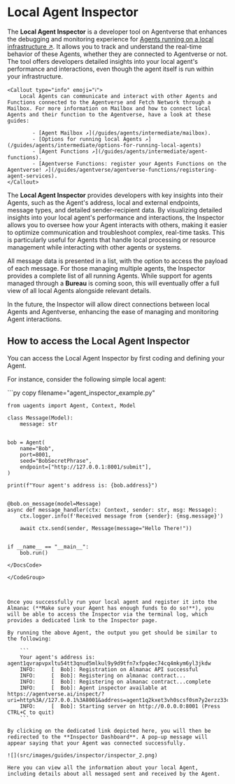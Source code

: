 
# Local Agent Inspector

The **Local Agent Inspector** is a developer tool on Agentverse that enhances the debugging and monitoring experience for [Agents running on a local infrastructure ↗️](/guides/agents/intermediate/agent-types#local-agents). It allows you to track and understand the real-time behavior of these Agents, whether they are connected to Agentverse or not. The tool offers developers detailed insights into your local agent's performance and interactions, even though the agent itself is run within your infrastructure.

    <Callout type="info" emoji="ℹ️">
        Local Agents can communicate and interact with other Agents and Functions connected to the Agentverse and Fetch Network through a Mailbox. For more information on Mailbox and how to connect local Agents and their function to the Agentverse, have a look at these guides:

            - [Agent Mailbox ↗️](/guides/agents/intermediate/mailbox).  
            - [Options for running local Agents ↗️](/guides/agents/intermediate/options-for-running-local-agents)
            - [Agent Functions ↗️](/guides/agents/intermediate/agent-functions). 
            - [Agentverse Functions: register your Agents Functions on the Agentverse! ↗️](/guides/agentverse/agentverse-functions/registering-agent-services). 
    </Callout>

The **Local Agent Inspector** provides developers with key insights into their Agents, such as the Agent's address, local and external endpoints, message types, and detailed sender-recipient data. By visualizing detailed insights into your local agent's performance and interactions, the Inspector allows you to oversee how your Agent interacts with others, making it easier to optimize communication and troubleshoot complex, real-time tasks. This is particularly useful for Agents that handle local processing or resource management while interacting with other agents or systems.

All message data is presented in a list, with the option to access the payload of each message. For those managing multiple agents, the Inspector provides a complete list of all running Agents. While support for agents managed through a **Bureau** is coming soon, this will eventually offer a full view of all local Agents alongside relevant details.

In the future, the Inspector will allow direct connections between local Agents and Agentverse, enhancing the ease of managing and monitoring Agent interactions.

## How to access the Local Agent Inspector

You can access the Local Agent Inspector by first coding and defining your Agent. 

For instance, consider the following simple local agent:

<GithubCodeSegment digest="36661e2d104e8d5150bdb124abcbb17c">
    <CodeSegment
        path="https://github.com/fetchai/uAgent-Examples/blob/main/5-documentation/guides/agents/intermediate/local-agent-inspector/agent_inspector_example.py"
        lineStart={1}
        lineEnd={25}
        hosted={true}
    />
</GithubCodeSegment>
<CodeGroup dynamic hasCopy isLocalHostedFile digest='36661e2d104e8d5150bdb124abcbb17c'>

<DocsCode local={true}>
	```py copy filename="agent_inspector_example.py"

	from uagents import Agent, Context, Model
	
	class Message(Model):
	    message: str
	
	
	bob = Agent(
	    name="Bob",
	    port=8001,
	    seed="BobSecretPhrase",
	    endpoint=["http://127.0.0.1:8001/submit"],
	)
	
	print(f"Your agent's address is: {bob.address}")
	
	
	@bob.on_message(model=Message)
	async def message_handler(ctx: Context, sender: str, msg: Message):
	    ctx.logger.info(f'Received message from {sender}: {msg.message}')
	
	    await ctx.send(sender, Message(message="Hello There!"))
	
	
	if __name__ == "__main__":
	    bob.run()

```
</DocsCode>

</CodeGroup>



Once you successfully run your local agent and register it into the Almanac (**Make sure your Agent has enough funds to do so!**), you will be able to access the Inspector via the terminal log, which provides a dedicated link to the Inspector page. 

By running the above Agent, the output you get should be similar to the following:

    ```
    Your agent's address is: agent1qvrapvpxltu54tt3qnud5mlkul9y9d9tfn7xfpq4ec74cq4mkym6yl3jkdw
    INFO:     [  Bob]: Registration on Almanac API successful
    INFO:     [  Bob]: Registering on almanac contract...
    INFO:     [  Bob]: Registering on almanac contract...complete
    INFO:     [  Bob]: Agent inspector available at https://agentverse.ai/inspect/?uri=http%3A//127.0.0.1%3A8001&address=agent1q2kxet3vh0scsf0sm7y2erzz33cve6tv5uk63x64upw5g68kr0chkv7hw50
    INFO:     [  Bob]: Starting server on http://0.0.0.0:8001 (Press CTRL+C to quit)
    ```

By clicking on the dedicated link depicted here, you will then be redirected to the **Inspector Dashboard**. A pop-up message will appear saying that your Agent was connected successfully. 

![](src/images/guides/inspector/inspector_2.png)

Here you can view all the information about your local Agent, including details about all messaged sent and received by the Agent.

